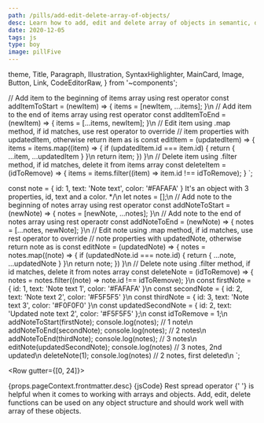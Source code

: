 ```yaml
---
path: /pills/add-edit-delete-array-of-objects/
desc: Learn how to add, edit and delete array of objects in semantic, declarative approach using rest spread operator and array methods.
date: 2020-12-05
tags: js
type: boy
image: pillFive
---
```



  theme,
  Title,
  Paragraph,
  Illustration,
  SyntaxHighlighter,
  MainCard,
  Image,
  Button,
  Link,
  CodeEditorRaw,
} from '~components';

// Add item to the beginning of items array using rest operator
const addItemToStart = (newItem) => {
  items = [newItem, ...items];
}\n
// Add item to the end of items array using rest operator
const addItemToEnd = (newItem) => {
  items = [...items, newItem];
}\n
// Edit item using .map method, if id matches, use rest operator to override
// item properties with updatedItem, otherwise return item as is
const editItem = (updatedItem) => {
  items = items.map((item) => {
    if (updatedItem.id === item.id) {
      return {
        ...item,
        ...updatedItem
      }
    }\n
    return item;
  })
}\n
// Delete item using .filter method, if id matches, delete it from items array
const deleteItem = (idToRemove) => {
  items = items.filter((item) => item.id !== idToRemove);
}
`;

   const note = {
     id: 1,
     text: 'Note text',
     color: '#FAFAFA'
   }
   It's an object with 3 properties, id, text and a color.
*/\n
let notes = [];\n
// Add note to the beginning of notes array using rest operator
const addNoteToStart = (newNote) => {
  notes = [newNote, ...notes];
}\n
// Add note to the end of notes array using rest operaotr
const addNoteToEnd = (newNote) => {
  notes = [...notes, newNote];
}\n
// Edit note using .map method, if id matches, use rest operator to override
// note properties with updatedNote, otherwise return note as is
const editNote = (updatedNote) => {
  notes = notes.map((note) => {
    if (updatedNote.id === note.id) {
      return {
        ...note,
        ...updatedNote
      }
    }\n
    return note;
  })
}\n
// Delete note using .filter method, if id matches, delete it from notes array
const deleteNote = (idToRemove) => {
  notes = notes.filter((note) => note.id !== idToRemove);
}\n
const firstNote = {
  id: 1,
  text: 'Note text 1',
  color: '#FAFAFA'
}\n
const secondNote = {
  id: 2,
  text: 'Note text 2',
  color: '#F5F5F5'
}\n
const thirdNote = {
  id: 3,
  text: 'Note text 3',
  color: '#F0F0F0'
}\n
const updatedSecondNote = {
  id: 2,
  text: 'Updated note text 2',
  color: '#F5F5F5'
};\n
const idToRemove = 1;\n
addNoteToStart(firstNote);
console.log(notes); // 1 note\n
addNoteToEnd(secondNote);
console.log(notes); // 2 notes\n
addNoteToEnd(thirdNote);
console.log(notes); // 3 notes\n
editNote(updatedSecondNote);
console.log(notes) // 3 notes, 2nd updated\n
deleteNote(1);
console.log(notes) // 2 notes, first deleted\n
`;

<Row gutter={[0, 24]}>
  <Col span={24}>
    <MainCard>
      <Row justify="center">
        <Col span={24}>
          <Title
            level={3}
            transform="none"
            align="center"
            marginBottom="0"
            fontSize={theme.fontSize.superLarge}
            fontWeight={theme.fontWeight.stronger}
          >
            <Row justify="center" align="center" gutter={16}>
              <Col>Knowledge Pill</Col>
              <Col>
                <Illustration
                  type={
                    props.pageContext.frontmatter.type === 'girl'
                      ? 'girlPill'
                      : 'boyPill'
                  }
                  width={48}
                  style={{ marginTop: -6 }}
                />
              </Col>
            </Row>
          </Title>
        </Col>
        <Col span={24} sm={22}>
          <Paragraph align="center">
            {props.pageContext.frontmatter.desc}
          </Paragraph>
        </Col>
      </Row>
    </MainCard>
  </Col>
  <Col span={24}>
    <MainCard>
      <Row justify="center">
        <Col span={24}>
          <Title
            level={3}
            transform="none"
            align="center"
            fontSize={theme.fontSize.superLarge}
            fontWeight={theme.fontWeight.stronger}
          >
            Code
          </Title>
        </Col>
        <Col span={24}>
          <SyntaxHighlighter showCopy>{jsCode}</SyntaxHighlighter>
        </Col>
        <Col span={24}>
          <Title level={4} transform="none" align="center">
            Explanation
          </Title>
        </Col>
        <Col xs={24} sm={22}>
          <Paragraph align="center" size="preNormal" fontStyle="italic">
            <Link
              href="https://javascript.info/rest-parameters-spread"
              size="preNormal"
            >
              Rest spread operator
            </Link>{' '}
            is helpful when it comes to working with arrays and objects. Add,
            edit, delete functions can be used on any object structure and
            should work well with array of these objects.
          </Paragraph>
        </Col>
      </Row>
    </MainCard>
  </Col>
  <Col span={24}>
    <MainCard>
      <Row justify="center">
        <Col span={24}>
          <Title
            level={3}
            transform="none"
            align="center"
            fontSize={theme.fontSize.superLarge}
            fontWeight={theme.fontWeight.stronger}
          >
            Interactive example
          </Title>
        </Col>
        <Col span={24}>
          <CodeEditorRaw
            tabs={tabs}
            initialHtml={initialHtml}
            initialJs={initialJs}
          />
        </Col>
      </Row>
    </MainCard>
  </Col>
</Row>
